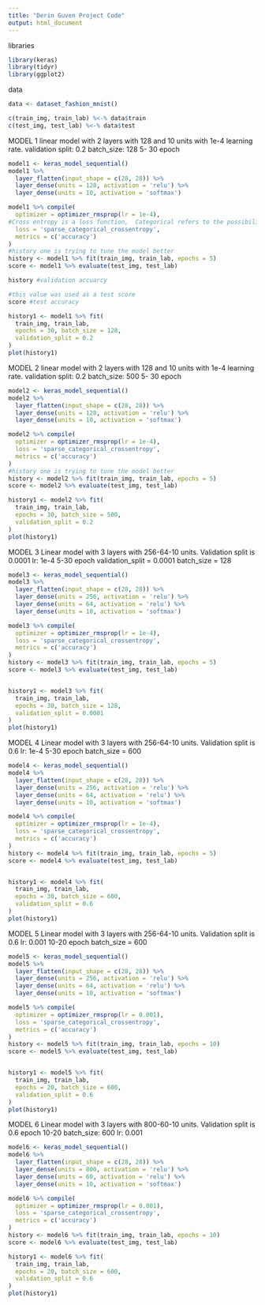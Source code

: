```yaml
---
title: "Derin Guven Project Code"
output: html_document
---
```

libraries
```r
library(keras)
library(tidyr)
library(ggplot2)
```

data
```r
data <- dataset_fashion_mnist()

c(train_img, train_lab) %<-% data$train
c(test_img, test_lab) %<-% data$test
```


MODEL 1 
linear model with 2 layers with 128 and 10 units with 1e-4 learning rate. 
validation split: 0.2
batch_size: 128
5- 30 epoch
```r
model1 <- keras_model_sequential()
model1 %>%
  layer_flatten(input_shape = c(28, 28)) %>%
  layer_dense(units = 128, activation = 'relu') %>%
  layer_dense(units = 10, activation = 'softmax')

model1 %>% compile(
  optimizer = optimizer_rmsprop(lr = 1e-4), 
#Cross entropy is a loss function,  Categorical refers to the possibility of having more than #two classes  Sparse refers to using a single integer from zero to the number of classes minus #one .
  loss = 'sparse_categorical_crossentropy',
  metrics = c('accuracy')
)
#history one is trying to tune the model better
history <- model1 %>% fit(train_img, train_lab, epochs = 5)
score <- model1 %>% evaluate(test_img, test_lab)

history #validation accuarcy

#this value was used as a test score
score #test accuracy

history1 <- model1 %>% fit(
  train_img, train_lab, 
  epochs = 30, batch_size = 128, 
  validation_split = 0.2
)
plot(history1)
```

MODEL 2
linear model with 2 layers with 128 and 10 units with 1e-4 learning rate. 
validation split: 0.2
batch_size: 500
5- 30 epoch
```r
model2 <- keras_model_sequential()
model2 %>%
  layer_flatten(input_shape = c(28, 28)) %>%
  layer_dense(units = 128, activation = 'relu') %>%
  layer_dense(units = 10, activation = 'softmax')

model2 %>% compile(
  optimizer = optimizer_rmsprop(lr = 1e-4), 
  loss = 'sparse_categorical_crossentropy',
  metrics = c('accuracy')
)
#history one is trying to tune the model better
history <- model2 %>% fit(train_img, train_lab, epochs = 5)
score <- model2 %>% evaluate(test_img, test_lab)

history1 <- model2 %>% fit(
  train_img, train_lab, 
  epochs = 30, batch_size = 500, 
  validation_split = 0.2
)
plot(history1)

```

MODEL 3
Linear model with 3 layers with 256-64-10 units. Validation split is 0.0001
lr: 1e-4
5-30 epoch
validation_split = 0.0001
batch_size = 128
```r
model3 <- keras_model_sequential()
model3 %>%
  layer_flatten(input_shape = c(28, 28)) %>%
  layer_dense(units = 256, activation = 'relu') %>%
  layer_dense(units = 64, activation = 'relu') %>%
  layer_dense(units = 10, activation = 'softmax')

model3 %>% compile(
  optimizer = optimizer_rmsprop(lr = 1e-4), 
  loss = 'sparse_categorical_crossentropy',
  metrics = c('accuracy')
)
history <- model3 %>% fit(train_img, train_lab, epochs = 5)
score <- model3 %>% evaluate(test_img, test_lab)


history1 <- model3 %>% fit(
  train_img, train_lab, 
  epochs = 30, batch_size = 128, 
  validation_split = 0.0001
)
plot(history1)

```

MODEL 4
Linear model with 3 layers with 256-64-10 units. Validation split is 0.6
lr: 1e-4
5-30 epoch
batch_size = 600
```r
model4 <- keras_model_sequential()
model4 %>%
  layer_flatten(input_shape = c(28, 28)) %>%
  layer_dense(units = 256, activation = 'relu') %>%
  layer_dense(units = 64, activation = 'relu') %>%
  layer_dense(units = 10, activation = 'softmax')

model4 %>% compile(
  optimizer = optimizer_rmsprop(lr = 1e-4), 
  loss = 'sparse_categorical_crossentropy',
  metrics = c('accuracy')
)
history <- model4 %>% fit(train_img, train_lab, epochs = 5)
score <- model4 %>% evaluate(test_img, test_lab)


history1 <- model4 %>% fit(
  train_img, train_lab, 
  epochs = 30, batch_size = 600, 
  validation_split = 0.6
)
plot(history1)
```

MODEL 5
Linear model with 3 layers with 256-64-10 units. Validation split is 0.6
lr: 0.001
10-20 epoch
batch_size = 600

```r
model5 <- keras_model_sequential()
model5 %>%
  layer_flatten(input_shape = c(28, 28)) %>%
  layer_dense(units = 256, activation = 'relu') %>%
  layer_dense(units = 64, activation = 'relu') %>%
  layer_dense(units = 10, activation = 'softmax')

model5 %>% compile(
  optimizer = optimizer_rmsprop(lr = 0.001), 
  loss = 'sparse_categorical_crossentropy',
  metrics = c('accuracy')
)
history <- model5 %>% fit(train_img, train_lab, epochs = 10)
score <- model5 %>% evaluate(test_img, test_lab)


history1 <- model5 %>% fit(
  train_img, train_lab, 
  epochs = 20, batch_size = 600, 
  validation_split = 0.6
)
plot(history1)
```

MODEL 6
Linear model with 3 layers with 800-60-10 units. Validation split is 0.6
epoch 10-20
batch_size: 600
lr: 0.001

```r
model6 <- keras_model_sequential()
model6 %>%
  layer_flatten(input_shape = c(28, 28)) %>%
  layer_dense(units = 800, activation = 'relu') %>%
  layer_dense(units = 60, activation = 'relu') %>%
  layer_dense(units = 10, activation = 'softmax')

model6 %>% compile(
  optimizer = optimizer_rmsprop(lr = 0.001), 
  loss = 'sparse_categorical_crossentropy',
  metrics = c('accuracy')
)
history <- model6 %>% fit(train_img, train_lab, epochs = 10)
score <- model6 %>% evaluate(test_img, test_lab)

history1 <- model6 %>% fit(
  train_img, train_lab, 
  epochs = 20, batch_size = 600, 
  validation_split = 0.6
)
plot(history1)
```


